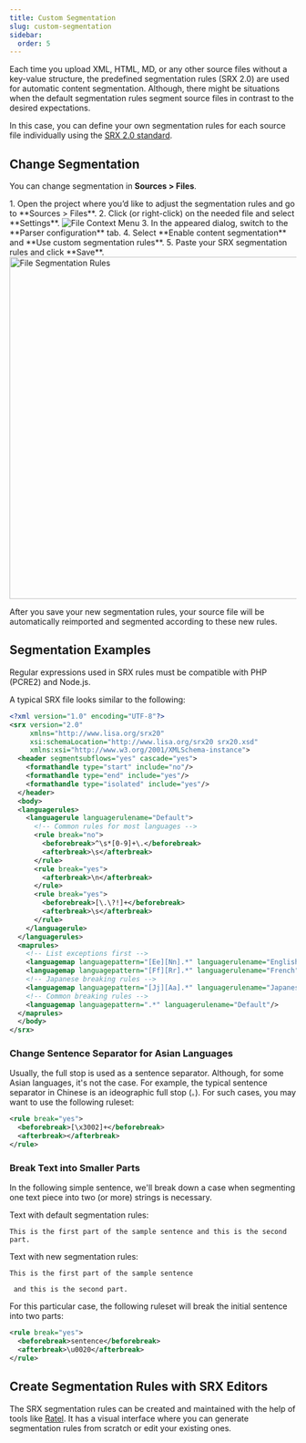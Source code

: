 ```yaml
---
title: Custom Segmentation
slug: custom-segmentation
sidebar:
  order: 5
---
```



Each time you upload XML, HTML, MD, or any other source files without a key-value structure, the predefined segmentation rules (SRX 2.0) are used for automatic content segmentation. Although, there might be situations when the default segmentation rules segment source files in contrast to the desired expectations.

In this case, you can define your own segmentation rules for each source file individually using the [SRX 2.0 standard](https://www.gala-global.org/srx-20-april-7-2008).

## Change Segmentation

You can change segmentation in **Sources > Files**.

<Steps>
  1. Open the project where you’d like to adjust the segmentation rules and go to **Sources > Files**.
  2. Click <Icon name="mdi:dots-horizontal" class="inline-icon"/> (or right-click) on the needed file and select **Settings**. <Image src={fileContextMenuSettings} alt="File Context Menu" />
  3. In the appeared dialog, switch to the **Parser configuration** tab.
  4. Select **Enable content segmentation** and **Use custom segmentation rules**.
  5. Paste your SRX segmentation rules and click **Save**. <Image src={fileParserConfiguration} alt="File Segmentation Rules" width="600" />
</Steps>

After you save your new segmentation rules, your source file will be automatically reimported and segmented according to these new rules.

## Segmentation Examples

<Aside>
  Regular expressions used in SRX rules must be compatible with PHP (PCRE2) and Node.js.
</Aside>

A typical SRX file looks similar to the following:

```xml
<?xml version="1.0" encoding="UTF-8"?>
<srx version="2.0"
     xmlns="http://www.lisa.org/srx20"
     xsi:schemaLocation="http://www.lisa.org/srx20 srx20.xsd"
     xmlns:xsi="http://www.w3.org/2001/XMLSchema-instance">
  <header segmentsubflows="yes" cascade="yes">
    <formathandle type="start" include="no"/>
    <formathandle type="end" include="yes"/>
    <formathandle type="isolated" include="yes"/>
  </header>
  <body>
  <languagerules>
    <languagerule languagerulename="Default">
      <!-- Common rules for most languages -->
      <rule break="no">
        <beforebreak>^\s*[0-9]+\.</beforebreak>
        <afterbreak>\s</afterbreak>
      </rule>
      <rule break="yes">
        <afterbreak>\n</afterbreak>
      </rule>
      <rule break="yes">
        <beforebreak>[\.\?!]+</beforebreak>
        <afterbreak>\s</afterbreak>
      </rule>
    </languagerule>
  </languagerules>
  <maprules>
    <!-- List exceptions first -->
    <languagemap languagepattern="[Ee][Nn].*" languagerulename="English"/>
    <languagemap languagepattern="[Ff][Rr].*" languagerulename="French"/>
    <!-- Japanese breaking rules -->
    <languagemap languagepattern="[Jj][Aa].*" languagerulename="Japanese"/>
    <!-- Common breaking rules -->
    <languagemap languagepattern=".*" languagerulename="Default"/>
  </maprules>
  </body>
</srx>
```

### Change Sentence Separator for Asian Languages

Usually, the full stop is used as a sentence separator. Although, for some Asian languages, it's not the case. For example, the typical sentence separator in Chinese is an ideographic full stop (`。`). For such cases, you may want to use the following ruleset:

```xml
<rule break="yes">
  <beforebreak>[\x3002]+</beforebreak>
  <afterbreak></afterbreak>
</rule>
```

### Break Text into Smaller Parts

In the following simple sentence, we'll break down a case when segmenting one text piece into two (or more) strings is necessary.

Text with default segmentation rules:

`This is the first part of the sample sentence and this is the second part.`

Text with new segmentation rules:

`This is the first part of the sample sentence`

<code>&#32;and this is the second part.</code>

For this particular case, the following ruleset will break the initial sentence into two parts:

```xml
<rule break="yes">
  <beforebreak>sentence</beforebreak>
  <afterbreak>\u0020</afterbreak>
</rule>
```

## Create Segmentation Rules with SRX Editors

The SRX segmentation rules can be created and maintained with the help of tools like [Ratel](http://okapiframework.org/wiki/index.php?title=Ratel). It has a visual interface where you can generate segmentation rules from scratch or edit your existing ones.

<CardGrid>
  <LinkCard
    title="Segmentation Rules Generator"
    description="Create and test the new segmentation rules on your Crowdin projects."
    href="https://store.crowdin.com/segmentation"
    target="_blank"
  />
  <LinkCard
    title="SRX Playground"
    description="AI-powered SRX Rules Editor"
    href="https://store.crowdin.com/srx-playground"
    target="_blank"
  />
</CardGrid>
